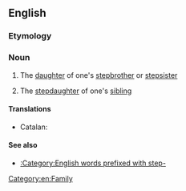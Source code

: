 ==English==

===Etymology===
{{prefix|step|niece}}

===Noun===
{{en-noun}}

# {{rare}} The [[daughter]] of one's [[stepbrother]] or [[stepsister]]
# {{rare}} The [[stepdaughter]] of one's [[sibling]]

====Translations====
{{trans-top|daughter of one's stepsibling}}
* Catalan: {{t|ca|nebodastra|f}}
{{trans-mid}}
{{trans-bottom}}

{{trans-top|stepdaughter of one's sibling}}
{{trans-mid}}
{{trans-bottom}}

====See also====
* [[:Category:English words prefixed with step-]]

[[Category:en:Family]]